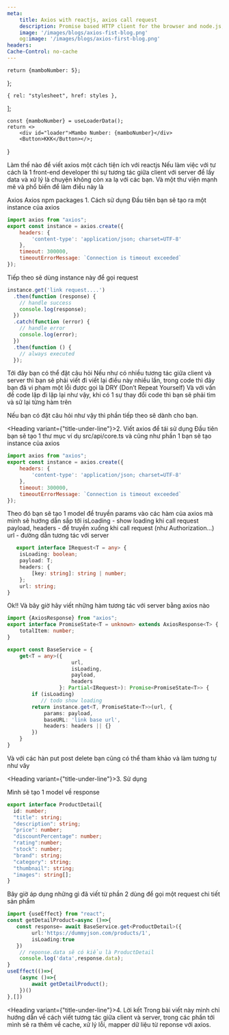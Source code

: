 ```yaml
---
meta:
    title: Axios with reactjs, axios call request
    description: Promise based HTTP client for the browser and node.js, how to write axios with react most useful
    image: '/images/blogs/axios-fist-blog.png'
    og:image: '/images/blogs/axios-first-blog.png'
headers:
Cache-Control: no-cache
---
```



    return {mamboNumber: 5};
};

    { rel: "stylesheet", href: styles },
];


    const {mamboNumber} = useLoaderData();
    return <>
        <div id="loader">Mambo Number: {mamboNumber}</div>
        <Button>KKK</Button></>;
}

<Heading marginBottom={4}>Làm thế nào để viết axios một cách tiện ích với reactjs</Heading>
<Box marginY={4}>
    Nếu làm việc với tư cách là 1 front-end developer thì sự tương tác giữa client với server để lấy data và xử lý là
    chuyện không còn xa lạ với các bạn. Và một thư viện mạnh mẽ và phổ biến để làm điều này là


</Box>
<Link href="https://www.npmjs.com/package/axios">
    <Badge colorScheme='green' mr={2}>Axios</Badge>
    Axios npm packages
</Link>
<Heading variant={"title-under-line"}>1. Cách sử dụng</Heading>
<Box marginY={4}>
    Đầu tiên bạn sẽ tạo ra một instance của axios
</Box>

```js
import axios from "axios";
export const instance = axios.create({
    headers: {
        'content-type': 'application/json; charset=UTF-8'
    },
    timeout: 300000,
    timeoutErrorMessage: `Connection is timeout exceeded`
});
```
<Box marginY={2}>
    Tiếp theo sẽ dùng instance này để gọi request
</Box>

```js
instance.get('link request....')
  .then(function (response) {
    // handle success
    console.log(response);
  })
  .catch(function (error) {
    // handle error
    console.log(error);
  })
  .then(function () {
    // always executed
  });
```

<Box marginY={4}>
    Tới đây bạn có thể đặt câu hỏi
    <UnorderedList my={2}>
        <ListItem>
            Nếu như có nhiều tương tác giữa client và server thì bạn sẽ phải viết đi viết lại điều này nhiều lần, trong
            code thì đây bạn đã vi phạm một lỗi được gọi là <Badge colorScheme={"green"}>DRY</Badge> (Don’t Repeat
            Yourself)
        </ListItem>
        <ListItem>
            Và với vấn đề code lặp đi lặp lại như vậy, khi có 1 sự thay đổi code thì bạn sẽ phải tìm và sữ lại từng hàm
            trên
        </ListItem>
    </UnorderedList>
    <p>Nếu bạn có đặt câu hỏi như vậy thì phần tiếp theo sẽ dành cho bạn.</p>
</Box>

<Heading variant={"title-under-line"}>2. Viết axios để tái sử dụng</Heading>
<Box marginY={4}>
    Đầu tiên bạn sẽ tạo 1 thư mục ví dụ <Badge>src/api/core.ts</Badge> và cũng như phần 1 bạn sẽ tạo instance của axios
</Box>

```js
import axios from "axios";
export const instance = axios.create({
    headers: {
        'content-type': 'application/json; charset=UTF-8'
    },
    timeout: 300000,
    timeoutErrorMessage: `Connection is timeout exceeded`
});
```
<Box marginY={4}>
    Theo đó bạn sẽ tạo 1 model để truyền params vào các hàm của axios mà mình sẽ hướng dẫn sắp tới
    <UnorderedList my={2}>
        <ListItem>
            <Badge colorScheme={"green"}>isLoading</Badge> - show loading khi call request
        </ListItem>
        <ListItem>
            <Badge colorScheme={"green"}>payload, headers</Badge> - để truyền xuống khi call request (như
            Authorization...)
        </ListItem>
        <ListItem>
            <Badge colorScheme={"green"}>url</Badge> - đường dẫn tương tác với server
        </ListItem>
    </UnorderedList>
</Box>

```ts
   export interface IRequest<T = any> {
    isLoading: boolean;
    payload: T;
    headers: {
        [key: string]: string | number;
    };
    url: string;
}
```

<Box marginY={4}>
    Ok!! Và bây giờ hãy viết những hàm tương tác với server bằng axios nào
</Box>

```ts
import {AxiosResponse} from "axios";
export interface PromiseState<T = unknown> extends AxiosResponse<T> {
    totalItem: number;
}

export const BaseService = {
    get<T = any>({
                     url,
                     isLoading,
                     payload,
                     headers
                 }: Partial<IRequest>): Promise<PromiseState<T>> {
        if (isLoading)
           // todo show loading
        return instance.get<T, PromiseState<T>>(url, {
            params: payload,
            baseURL: 'link base url',
            headers: headers || {}
        })
    }
}
```

<Box marginY={4}>
    Và với các hàn <Badge colorScheme={"green"}>put</Badge> <Badge colorScheme={"green"}>post</Badge> <Badge
    colorScheme={"green"}>delete</Badge>
    bạn cũng có thể tham khảo và làm tương tự như vây
</Box>

<Heading variant={"title-under-line"}>3. Sử dụng</Heading>

<Box marginY={4}>Mình sẽ tạo 1 model về response</Box>

```ts
export interface ProductDetail{
  id: number;
  "title": string;
  "description": string;
  "price": number;
  "discountPercentage": number;
  "rating":number;
  "stock": number;
  "brand": string;
  "category": string;
  "thumbnail": string;
  "images": string[];
}
```
<Box marginY={4}>
    Bây giờ áp dụng những gì đã viết từ phần 2 dùng để gọi một request chi tiết sản phẩm
</Box>

```ts
import {useEffect} from "react";
const getDetailProduct=async ()=>{
   const response= await BaseService.get<ProductDetail>({
        url:'https://dummyjson.com/products/1',
        isLoading:true
   })
    // reponse.data sẽ có kiểu là ProductDetail
    console.log('data',response.data);
}
useEffect(()=>{
    (async ()=>{
        await getDetailProduct();
    })()
},[])
```
<Heading variant={"title-under-line"}>4. Lời kết</Heading>
Trong bài viết này mình chỉ hướng dẫn về cách viết tương tác giữa client và server, trong các phần tới mình sẽ ra thêm về cache, xử lý lỗi, mapper dữ liệu từ reponse với axios.




